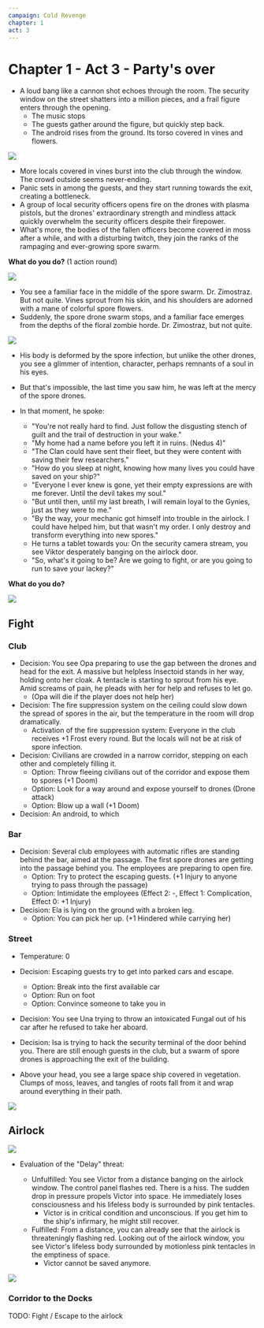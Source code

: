 ```yaml
---
campaign: Cold Revenge
chapter: 1
act: 3
---
```



# Chapter 1 - Act 3 - Party's over

-   A loud bang like a cannon shot echoes through the room. The security window on the street shatters into a million pieces, and a frail figure enters through the opening.
    -   The music stops
    -   The guests gather around the figure, but quickly step back.
    -   The android rises from the ground. Its torso covered in vines and flowers.

![](/LP/ScrattCZ_horrific_unnatural_corrupted_sci-fi_zombie5_made_of_fl_0f60925b-14c6-4aba-b1a4-8405d71201ad.png)

-   More locals covered in vines burst into the club through the window. The crowd outside seems never-ending.
-   Panic sets in among the guests, and they start running towards the exit, creating a bottleneck.
-   A group of local security officers opens fire on the drones with plasma pistols, but the drones' extraordinary strength and mindless attack quickly overwhelm the security officers despite their firepower.
-   What's more, the bodies of the fallen officers become covered in moss after a while, and with a disturbing twitch, they join the ranks of the rampaging and ever-growing spore swarm.

**What do you do?** (1 action round)

![](/LP/ScrattCZ_croud_of_sci-fi_floral_zombies_invading_a_futuristic_c_ec55d41e-04de-4a50-b3a5-7691310dda21.png)

-   You see a familiar face in the middle of the spore swarm. Dr. Zimostraz. But not quite. Vines sprout from his skin, and his shoulders are adorned with a mane of colorful spore flowers.
-   Suddenly, the spore drone swarm stops, and a familiar face emerges from the depths of the floral zombie horde. Dr. Zimostraz, but not quite.

![](/LP/ScrattCZ_a_portrait_of_a_man_with_well-groomed_beard_with_roots_1b41648b-212a-4659-b5d3-e746c9d3d069.png)

<Player url="https://youtu.be/ktELSSOCARg?t=167" controls height={100} />

-   His body is deformed by the spore infection, but unlike the other drones, you see a glimmer of intention, character, perhaps remnants of a soul in his eyes.
-   But that's impossible, the last time you saw him, he was left at the mercy of the spore drones.
-   In that moment, he spoke:

    -   "You're not really hard to find. Just follow the disgusting stench of guilt and the trail of destruction in your wake."
    -   "My home had a name before you left it in ruins. (Nedus 4)"
    -   "The Clan could have sent their fleet, but they were content with saving their few researchers."
    -   "How do you sleep at night, knowing how many lives you could have saved on your ship?"
    -   "Everyone I ever knew is gone, yet their empty expressions are with me forever. Until the devil takes my soul."
    -   "But until then, until my last breath, I will remain loyal to the Gynies, just as they were to me."
    -   "By the way, your mechanic got himself into trouble in the airlock. I could have helped him, but that wasn't my order. I only destroy and transform everything into new spores."
    -   He turns a tablet towards you: On the security camera stream, you see Viktor desperately banging on the airlock door.
    -   "So, what's it going to be? Are we going to fight, or are you going to run to save your lackey?"

**What do you do?**

<List>
    <Actor
        {...C.defaultActorProps}
        {...C.characters.aia}
    />
    <Actor
        {...C.defaultActorProps}
        {...C.characters.ela}
    />
    <Actor
        {...C.defaultActorProps}
        {...C.characters.isa}
    />
    <Actor
        {...C.defaultActorProps}
        {...C.characters.opa}
    />
    <Actor
        {...C.defaultActorProps}
        {...C.characters.una}
    />
    <Clock {...C.defaultClockProps} {...C.clocks.too_late_for_viktor} />
    <Actor
        {...C.defaultActorProps}
        {...C.characters.endless_swarm_of_spore_drones}
    />
    <Actor
        {...C.defaultActorProps}
        {...C.characters.buxus}
    />
</List>

![](/LP/maps/club-zones.jpg)

<Player url="https://www.youtube.com/watch?v=K5VsgMRttvQ&ab_channel=EpicMusicChannel%28EMC%29" controls height={100} />

## Fight

### Club

-   Decision: You see Opa preparing to use the gap between the drones and head for the exit. A massive but helpless Insectoid stands in her way, holding onto her cloak. A tentacle is starting to sprout from his eye. Amid screams of pain, he pleads with her for help and refuses to let go.
    -   (Opa will die if the player does not help her)
-   Decision: The fire suppression system on the ceiling could slow down the spread of spores in the air, but the temperature in the room will drop dramatically.
    -   Activation of the fire suppression system: Everyone in the club receives +1&nbsp;Frost every round. But the locals will not be at risk of spore infection.
-   Decision: Civilians are crowded in a narrow corridor, stepping on each other and completely filling it.
    -   Option: Throw fleeing civilians out of the corridor and expose them to spores (+1&nbsp;Doom)
    -   Option: Look for a way around and expose yourself to drones (Drone attack)
    -   Option: Blow up a wall (+1&nbsp;Doom)
-   Decision: An android, to which

### Bar

-   Decision: Several club employees with automatic rifles are standing behind the bar, aimed at the passage. The first spore drones are getting into the passage behind you. The employees are preparing to open fire.
    -   Option: Try to protect the escaping guests. (+1&nbsp;Injury to anyone trying to pass through the passage)
    -   Option: Intimidate the employees (Effect 2: -, Effect 1: Complication, Effect 0: +1&nbsp;Injury)
-   Decision: Ela is lying on the ground with a broken leg.
    -   Option: You can pick her up. (+1&nbsp;Hindered while carrying her)

### Street

-   Temperature: 0
-   Decision: Escaping guests try to get into parked cars and escape.
    -   Option: Break into the first available car
    -   Option: Run on foot
    -   Option: Convince someone to take you in
-   Decision: You see Una trying to throw an intoxicated Fungal out of his car after he refused to take her aboard.
-   Decision: Isa is trying to hack the security terminal of the door behind you. There are still enough guests in the club, but a swarm of spore drones is approaching the exit of the building.

-   Above your head, you see a large space ship covered in vegetation. Clumps of moss, leaves, and tangles of roots fall from it and wrap around everything in their path.

![](/LP/ScrattCZ_toxic_spore_covered_big_elegant_futuristic_space_yacht_c79b02c3-f6d2-4977-884a-ac942c4ba030.png)

<Player url="https://www.youtube.com/watch?v=I1ewEpzRUiQ&ab_channel=WhiteBatAudio" controls height={100} />

## Airlock

![](/LP/ScrattCZ_male_bearded_screeming_horrified_engineer_with_pink_te_a8c6bcec-b0e2-4324-beba-2fcd2c4ebf56.png)

-   Evaluation of the "Delay" threat:

    -   Unfulfilled: You see Victor from a distance banging on the airlock window. The control panel flashes red. There is a hiss. The sudden drop in pressure propels Victor into space. He immediately loses consciousness and his lifeless body is surrounded by pink tentacles.
        -   Victor is in critical condition and unconscious. If you get him to the ship's infirmary, he might still recover.
    -   Fulfilled: From a distance, you can already see that the airlock is threateningly flashing red. Looking out of the airlock window, you see Victor's lifeless body surrounded by motionless pink tentacles in the emptiness of space.
        -   Victor cannot be saved anymore.

![](/LP/maps/New_Vega_Freeway.jpg)

### Corridor to the Docks

<Player url="https://www.youtube.com/watch?v=-JFCwxVhHl0&ab_channel=San3090" controls height={100} />

TODO: Fight / Escape to the airlock

